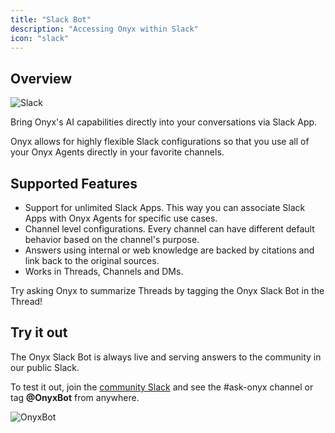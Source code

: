 ```yaml
---
title: "Slack Bot"
description: "Accessing Onyx within Slack"
icon: "slack"
---
```


## Overview
<img src="/assets/overview/onyx_anywhere/slack.png" alt="Slack"/>

Bring Onyx's AI capabilities directly into your conversations via Slack App.

Onyx allows for highly flexible Slack configurations so that you use all of your Onyx Agents directly in your favorite channels.

## Supported Features
- Support for unlimited Slack Apps. This way you can associate Slack Apps with Onyx Agents for specific use cases.
- Channel level configurations. Every channel can have different default behavior based on the channel's purpose.
- Answers using internal or web knowledge are backed by citations and link back to the original sources.
- Works in Threads, Channels and DMs.

<Tip>Try asking Onyx to summarize Threads by tagging the Onyx Slack Bot in the Thread!</Tip>

## Try it out
The Onyx Slack Bot is always live and serving answers to the community in our public Slack.

To test it out, join the [community Slack](https://join.slack.com/t/onyx-dot-app/shared_invite/zt-34lu4m7xg-TsKGO6h8PDvR5W27zTdyhA) and see the #ask-onyx channel or tag **@OnyxBot** from anywhere.

<img src="/assets/overview/onyx_anywhere/onyxbot.png" alt="OnyxBot"/>
